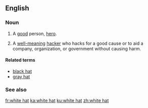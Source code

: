 {{also|whitehat}}
==English==

===Noun===
{{en-noun|head=[[white]] [[hat]]}}

# {{lb|en|idiomatic}} A [[good]] person, [[hero]].
# {{lb|en|computing|slang}} A [[well-meaning]] [[hacker]] who hacks for a good cause or to aid a company, organization, or government without causing harm.

====Related terms====
* [[black hat]]
* [[gray hat]]

===See also===
{{pedialite|White hat (computer security)}}

[[fr:white hat]]
[[ka:white hat]]
[[ku:white hat]]
[[zh:white hat]]